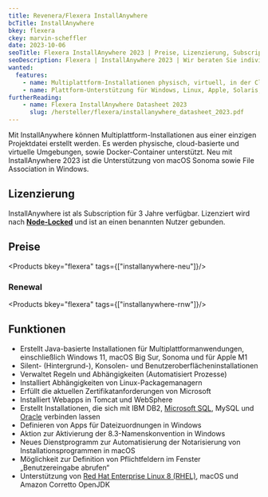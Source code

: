 ```yaml
---
title: Revenera/Flexera InstallAnywhere
bcTitle: InstallAnywhere
bkey: flexera
ckey: marvin-scheffler
date: 2023-10-06
seoTitle: Flexera InstallAnywhere 2023 | Preise, Lizenzierung, Subscriptions
seoDescription: Flexera | InstallAnywhere 2023 | Wir beraten Sie individuell zu Fragen bei Lizenzierung und Kosten.
wanted:
  features:
    - name: Multiplattform-Installationen physisch, virtuell, in der Cloud oder Docker-Containerm bereitstellen
    - name: Plattform-Unterstützung für Windows, Linux, Apple, Solaris, AIX, HP-UX und IBM
furtherReading:
    - name: Flexera InstallAnywhere Datasheet 2023
      slug: /hersteller/flexera/installanywhere_datasheet_2023.pdf
---
```




<Intro>

Mit InstallAnywhere können Multiplattform-Installationen aus einer einzigen Projektdatei erstellt werden. Es werden physische, cloud-basierte und virtuelle Umgebungen, sowie Docker-Container unterstützt. Neu mit InstallAnywhere 2023 ist die Unterstützung von macOS Sonoma sowie File Association in Windows.


</Intro>

<TOC />



## Lizenzierung

InstallAnywhere ist als Subscription für 3 Jahre verfügbar. Lizenziert wird nach [**Node-Locked**](/hersteller/flexera/#lizenzierung) und ist an einen benannten Nutzer gebunden.


## Preise


<Products bkey="flexera" tags={["installanywhere-neu"]}/>


### Renewal


<Products bkey="flexera" tags={["installanywhere-rnw"]}/>


## Funktionen

- Erstellt Java-basierte Installationen für Multiplattformanwendungen, einschließlich Windows 11, macOS Big Sur, Sonoma und für Apple M1
- Silent- (Hintergrund-), Konsolen- und Benutzeroberflächeninstallationen
- Verwaltet Regeln und Abhängigkeiten (Automatisiert Prozesse)
- Installiert Abhängigkeiten von Linux-Packagemanagern
- Erfüllt die aktuellen Zertifikatanforderungen von Microsoft
- Installiert Webapps in Tomcat und WebSphere
- Erstellt Installationen, die sich mit IBM DB2, [Microsoft SQL](/hersteller/microsoft/sql-server/), MySQL und [Oracle](/hersteller/oracle/) verbinden lassen
- Definieren von Apps für Dateizuordnungen in Windows
- Aktion zur Aktivierung der 8.3-Namenskonvention in Windows
- Neues Dienstprogramm zur Automatisierung der Notarisierung von Installationsprogrammen in macOS
- Möglichkeit zur Definition von Pflichtfeldern im Fenster „Benutzereingabe abrufen“
- Unterstützung von [Red Hat Enterprise Linux 8 (RHEL)](/hersteller/red-hat/), macOS und Amazon Corretto OpenJDK


<GetInTouch theme="light" />
